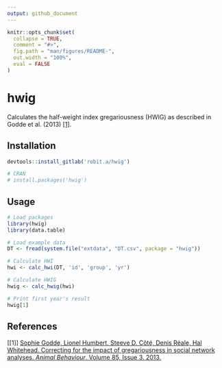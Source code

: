 ```yaml
---
output: github_document
---
```


```r
knitr::opts_chunk$set(
  collapse = TRUE,
  comment = "#>",
  fig.path = "man/figures/README-",
  out.width = "100%",
  eval = FALSE
)
```
# hwig

Calculates the half-weight index gregariousness (HWIG) as described in Godde et al. (2013) [[1]](#references).


## Installation

```r
devtools::install_gitlab('robit.a/hwig')

# CRAN
# install.packages('hwig')
```

## Usage

```r
# Load packages
library(hwig)
library(data.table)

# Load example data
DT <- fread(system.file("extdata", "DT.csv", package = "hwig"))

# Calculate HWI
hwi <- calc_hwi(DT, 'id', 'group', 'yr')

# Calculate HWIG
hwig <- calc_hwig(hwi)

# Print first year's result
hwig[1]
```




## References

[[1]] [Sophie Godde, Lionel Humbert, Steeve D. Côté, Denis Réale, Hal Whitehead. Correcting for the impact of gregariousness in social network analyses. *Animal Behaviour*. Volume 85, Issue 3. 2013.](https://www.sciencedirect.com/science/article/pii/S0003347212005593)
